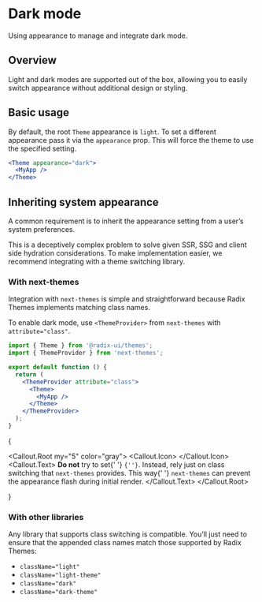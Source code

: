 # Dark mode

<Description>Using appearance to manage and integrate dark mode.</Description>

## Overview

Light and dark modes are supported out of the box, allowing you to easily switch appearance without additional design or styling.

<Box my="5">
  <ThemesDarkModeExample />
</Box>

## Basic usage

By default, the root `Theme` appearance is `light`. To set a different appearance pass it via the `appearance` prop. This will force the theme to use the specified setting.

```jsx line=1
<Theme appearance="dark">
  <MyApp />
</Theme>
```

## Inheriting system appearance

A common requirement is to inherit the appearance setting from a user’s system preferences.

This is a deceptively complex problem to solve given SSR, SSG and client side hydration considerations. To make implementation easier, we recommend integrating with a theme switching library.

### With next-themes

Integration with `next-themes` is simple and straightforward because Radix Themes implements matching class names.

To enable dark mode, use `<ThemeProvider>` from `next-themes` with `attribute="class"`.

```jsx line=6
import { Theme } from '@radix-ui/themes';
import { ThemeProvider } from 'next-themes';

export default function () {
  return (
    <ThemeProvider attribute="class">
      <Theme>
        <MyApp />
      </Theme>
    </ThemeProvider>
  );
}
```

{

<Callout.Root my="5" color="gray">
  <Callout.Icon>
    <InfoCircledIcon />
  </Callout.Icon>
  <Callout.Text>
    <Strong>Do not</Strong> try to set{' '}
    <Code>{'<Theme appearance={resolvedTheme}>'}</Code>. Instead, rely just on
    class switching that <Code>next-themes</Code> provides. This way{' '}
    <Code>next-themes</Code> can prevent the appearance flash during initial
    render.
  </Callout.Text>
</Callout.Root>

}

### With other libraries

Any library that supports class switching is compatible. You’ll just need to ensure that the appended class names match those supported by Radix Themes:

- `className="light"`
- `className="light-theme"`
- `className="dark"`
- `className="dark-theme"`
